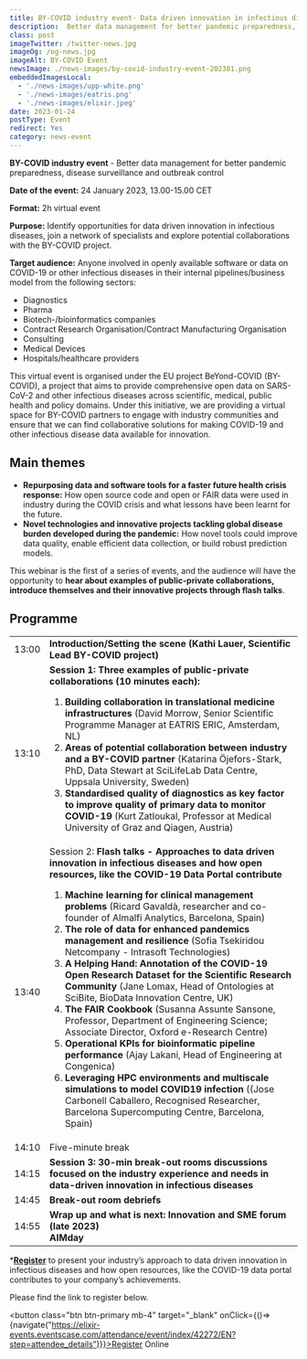 ```yaml
---
title: BY-COVID industry event- Data driven innovation in infectious diseases
description:  Better data management for better pandemic preparedness, disease surveillance and outbreak control
class: post
imageTwitter: /twitter-news.jpg
imageOg: /og-news.jpg
imageAlt: BY-COVID Event
newsImage: ./news-images/by-covid-industry-event-202301.png
embeddedImagesLocal:
  - './news-images/upp-white.png'
  - './news-images/eatris.png'
  - './news-images/elixir.jpeg'
date: 2023-01-24
postType: Event
redirect: Yes
category: news-event
---
```



**BY-COVID industry event** - Better data management for better pandemic preparedness, disease surveillance and outbreak control

**Date of the event:** 24 January 2023, 13.00-15.00 CET
 
**Format:** 2h virtual event
 
**Purpose:** Identify opportunities for data driven innovation in infectious diseases, join a network of specialists and explore potential collaborations with the BY-COVID project.

**Target audience:** Anyone involved in openly available software or data on COVID-19 or other infectious diseases in their internal pipelines/business model from the following sectors:

* Diagnostics
* Pharma
* Biotech-/bioinformatics companies 
* Contract Research Organisation/Contract Manufacturing Organisation
* Consulting
* Medical Devices
* Hospitals/healthcare providers

​​This virtual event is organised under the EU project BeYond-COVID (BY-COVID), a project that aims to provide comprehensive open data on SARS-CoV-2 and other infectious diseases across scientific, medical, public health and policy domains. Under this initiative, we are providing a virtual space for BY-COVID partners to engage with industry communities and ensure that we can find collaborative solutions for making COVID-19 and other infectious disease data available for innovation.

## Main themes

* <strong>Repurposing data and software tools for a faster future health crisis response:</strong> How open source code and open or FAIR data were used in industry during the COVID crisis and what lessons have been learnt for the future.
* <strong>Novel technologies and innovative projects tackling global disease burden developed during the pandemic:</strong> How novel tools could improve data quality, enable efficient data collection, or build robust prediction models.
 
This webinar is the first of a series of events, and the audience will have the opportunity to **hear about examples of public-private collaborations, introduce themselves and their innovative projects through flash talks**. 

## Programme

<Table striped bordered table-responsive>
  <tbody>
    <tr>
     <td class="py-3">13:00</td>
      <td class="py-3"><strong>Introduction/Setting the scene (Kathi Lauer, Scientific Lead BY-COVID project)</strong></td>
    </tr>
    <tr>
     <td class="py-3">13:10</td>
      <td class="py-3"><strong>Session 1: Three examples of public-private collaborations (10 minutes each):</strong>
       <ol>
<li><strong>Building collaboration in translational medicine infrastructures</strong> (David Morrow, Senior Scientific Programme Manager at EATRIS ERIC, Amsterdam, NL)</li>            
<li><strong>Areas of potential collaboration between industry and a BY-COVID partner</strong> (Katarina Öjefors-Stark, PhD, Data Stewart at SciLifeLab Data Centre, Uppsala University, Sweden)
</li>
<li><strong>Standardised quality of diagnostics as key factor to improve quality of primary data to monitor COVID-19</strong> (Kurt Zatloukal, Professor at Medical University of Graz and Qiagen, Austria)</li>
       </ol></td>
    </tr>
    <tr>
     <td class="py-3">13:40</td>
      <td class="py-3">Session 2: <strong>Flash talks - Approaches to data driven innovation in infectious diseases and how open resources, like the COVID-19 Data Portal contribute </strong>
       <ol>
<li><strong>Machine learning for clinical management problems</strong>  (Ricard Gavaldà, researcher and co-founder of Almalfi Analytics, Barcelona, Spain)</li>
<li><strong>The role of data for enhanced pandemics management and resilience</strong> (Sofia Tsekiridou Netcompany - Intrasoft Technologies)</li>
<li><strong>A Helping Hand: Annotation of the COVID-19 Open Research Dataset for the Scientific Research Community</strong> (Jane Lomax, Head of Ontologies at SciBite, BioData Innovation Centre, UK)</li>
<li><strong>The FAIR Cookbook</strong> (Susanna Assunte Sansone, Professor, Department of Engineering Science; Associate Director, Oxford e-Research Centre)</li>
<li><strong>Operational KPIs for bioinformatic pipeline performance</strong> (Ajay Lakani, Head of Engineering at Congenica)</li>
<li><strong>Leveraging HPC environments and multiscale simulations to model COVID19 infection </strong> ((Jose Carbonell Caballero, Recognised Researcher, Barcelona Supercomputing Centre, Barcelona, Spain)</li>
        </ol>
</td>
    </tr>
    <tr>
     <td class="py-3">14:10 </td>
     <td class="py-3">Five-minute break</td>
    </tr>
    <tr>
     <td class="py-3">14:15</td>
      <td class="py-3"><strong>Session 3: 30-min break-out rooms discussions focused on the industry experience and needs in data-driven innovation in infectious diseases</strong>
</td>
    </tr>
    <tr>
     <td class="py-3">14:45</td>
     <td class="py-3"><strong>Break-out room debriefs</strong></td>
    </tr>
    <tr>
     <td class="py-3">14:55</td>
     <td class="py-3"><div><strong>Wrap up and what is next: Innovation and SME forum (late 2023)</strong></div>
      <div><strong>AIMday</strong></div>
</td>
    </tr>
  </tbody>
</Table>


***[Register](https://elixir-events.eventscase.com/attendance/event/index/42272/EN?step=attendee_details)** to present your industry’s approach to data driven innovation in infectious diseases and how open resources, like the COVID-19 data portal contributes to your company’s achievements.

Please find the link to register below.


<button class="btn btn-primary mb-4" target="_blank" onClick={()=>{navigate("https://elixir-events.eventscase.com/attendance/event/index/42272/EN?step=attendee_details")}}>Register Online</button>
<br />

<GatsbyImage alt='BY-COVID data indexing system' image={getImage(props.localImages[0])} class="accessday" />
<GatsbyImage alt='BY-COVID data indexing system' image={getImage(props.localImages[1])} class="accessday" />
<GatsbyImage alt='BY-COVID data indexing system' image={getImage(props.localImages[2])} class="accessday" />



